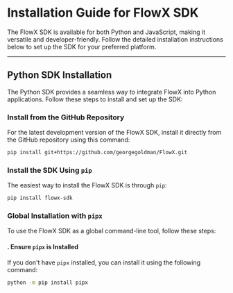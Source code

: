 # Installation Guide for FlowX SDK

The FlowX SDK is available for both Python and JavaScript, making it versatile and developer-friendly. Follow the detailed installation instructions below to set up the SDK for your preferred platform.

---

## Python SDK Installation

The Python SDK provides a seamless way to integrate FlowX into Python applications. Follow these steps to install and set up the SDK:


### Install from the GitHub Repository

For the latest development version of the FlowX SDK, install it directly from the GitHub repository using this command:

```bash
pip install git+https://github.com/georgegoldman/FlowX.git
```


###  **Install the SDK Using `pip`**
The easiest way to install the FlowX SDK is through `pip`:

```bash
pip install flowx-sdk
```
### Global Installation with `pipx`

To use the FlowX SDK as a global command-line tool, follow these steps:

#### . **Ensure `pipx` is Installed**
If you don't have `pipx` installed, you can install it using the following command:

```bash
python -m pip install pipx
```


